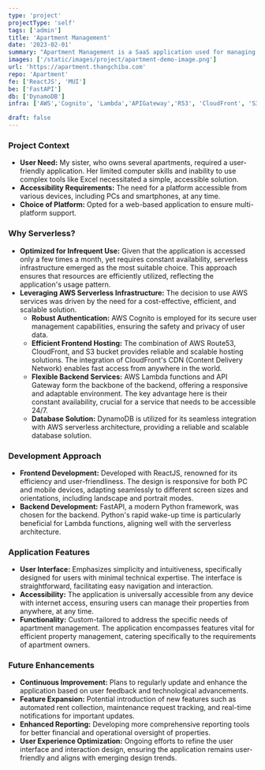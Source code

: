```yaml
---
type: 'project'
projectType: 'self'
tags: ['admin']
title: 'Apartment Management'
date: '2023-02-01'
summary: "Apartment Management is a SaaS application used for managing rental properties. The application will manage the rented rooms, customer information, and payment status. Since access is not frequent, the goal is to use AWS Serverless to optimize operational costs. For example, S3 for static web, Cognito for authentication, and Lambda Function for backend processing."
images: ['/static/images/project/apartment-demo-image.png']
url: 'https://apartment.thangchiba.com'
repo: 'Apartment'
fe: ['ReactJS', 'MUI']
be: ['FastAPI']
db: ['DynamoDB']
infra: ['AWS','Cognito', 'Lambda','APIGateway','R53', 'CloudFront', 'S3']

draft: false
---
```



### **Project Context**

- **User Need:** My sister, who owns several apartments, required a user-friendly application. Her limited computer skills and inability to use complex tools like Excel necessitated a simple, accessible solution.
- **Accessibility Requirements:** The need for a platform accessible from various devices, including PCs and smartphones, at any time.
- **Choice of Platform:** Opted for a web-based application to ensure multi-platform support.

### **Why Serverless?**

- **Optimized for Infrequent Use:** Given that the application is accessed only a few times a month, yet requires constant availability, serverless infrastructure emerged as the most suitable choice. This approach ensures that resources are efficiently utilized, reflecting the application's usage pattern.
- **Leveraging AWS Serverless Infrastructure:** The decision to use AWS services was driven by the need for a cost-effective, efficient, and scalable solution.
  - **Robust Authentication:** AWS Cognito is employed for its secure user management capabilities, ensuring the safety and privacy of user data.
  - **Efficient Frontend Hosting:** The combination of AWS Route53, CloudFront, and S3 bucket provides reliable and scalable hosting solutions. The integration of CloudFront's CDN (Content Delivery Network) enables fast access from anywhere in the world.
  - **Flexible Backend Services:** AWS Lambda functions and API Gateway form the backbone of the backend, offering a responsive and adaptable environment. The key advantage here is their constant availability, crucial for a service that needs to be accessible 24/7.
  - **Database Solution:** DynamoDB is utilized for its seamless integration with AWS serverless architecture, providing a reliable and scalable database solution.


### **Development Approach**

- **Frontend Development:** Developed with ReactJS, renowned for its efficiency and user-friendliness. The design is responsive for both PC and mobile devices, adapting seamlessly to different screen sizes and orientations, including landscape and portrait modes.
- **Backend Development:** FastAPI, a modern Python framework, was chosen for the backend. Python's rapid wake-up time is particularly beneficial for Lambda functions, aligning well with the serverless architecture.

### **Application Features**

- **User Interface:** Emphasizes simplicity and intuitiveness, specifically designed for users with minimal technical expertise. The interface is straightforward, facilitating easy navigation and interaction.
- **Accessibility:** The application is universally accessible from any device with internet access, ensuring users can manage their properties from anywhere, at any time.
- **Functionality:** Custom-tailored to address the specific needs of apartment management. The application encompasses features vital for efficient property management, catering specifically to the requirements of apartment owners.

### **Future Enhancements**

- **Continuous Improvement:** Plans to regularly update and enhance the application based on user feedback and technological advancements.
- **Feature Expansion:** Potential introduction of new features such as automated rent collection, maintenance request tracking, and real-time notifications for important updates.
- **Enhanced Reporting:** Developing more comprehensive reporting tools for better financial and operational oversight of properties.
- **User Experience Optimization:** Ongoing efforts to refine the user interface and interaction design, ensuring the application remains user-friendly and aligns with emerging design trends.